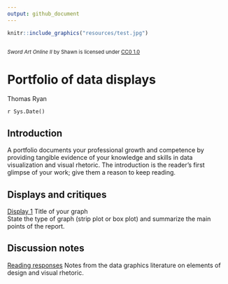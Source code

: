 ```yaml
---
output: github_document
---
```

```r
knitr::include_graphics("resources/test.jpg")    
```
<small>
<br>
<i>Sword Art Online II</i> 
by Shawn is licensed under 
<a href="https://creativecommons.org/publicdomain/zero/1.0/legalcode">CC0 1.0</a>
<br>
</small>

# Portfolio of data displays 

Thomas Ryan

`r Sys.Date()`

## Introduction

A portfolio documents your professional growth and competence by providing 
tangible evidence of your knowledge and skills in data visualization and 
visual rhetoric. The introduction is the reader's first glimpse of your 
work; give them a reason to keep reading.

## Displays and critiques 

[Display 1](reports/d1-temp.md) Title of your graph    
State the type of graph (strip plot or box plot) and summarize the main points of the report. 

## Discussion notes
[Reading responses](reports/reading-responses.md) Notes from the data graphics literature on elements of design and visual rhetoric. 